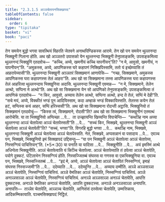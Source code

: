 ```yaml
---
title: "2.3.1.5 अञ्ञचेतापनसिक्खापद"
tableOfContents: false
sidebar:
  order: 6
type: "tipitaka"
basket: "vi"
book: "paci"
---
```



<DynamicBreadcrumb />

<Division number="753" book="paci">

<Paragraph number="2473" book="paci">
तेन समयेन बुद्धो भगवा सावत्थियं विहरति जेतवने अनाथपिण्डिकस्स आरामे. तेन खो पन समयेन थुल्लनन्दा भिक्खुनी गिलाना होति. अथ खो अञ्ञतरो उपासको येन थुल्लनन्दा भिक्खुनी तेनुपसङ्कमि; उपसङ्कमित्वा थुल्लनन्दं भिक्खुनिं एतदवोच—  “कच्चि, अय्ये, खमनीयं कच्चि यापनीयन्”ति? “न मे, आवुसो, खमनीयं, न यापनीयन्”ति. “अमुकस्स, अय्ये, आपणिकस्स घरे कहापणं निक्खिपिस्सामि, ततो यं इच्छेय्यासि तं आहरापेय्यासी”ति. थुल्लनन्दा भिक्खुनी अञ्ञतरं सिक्खमानं आणापेसि—  “गच्छ, सिक्खमाने, अमुकस्स आपणिकस्स घरा कहापणस्स तेलं आहरा”ति. अथ खो सा सिक्खमाना तस्स आपणिकस्स घरा कहापणस्स तेलं आहरित्वा थुल्लनन्दाय भिक्खुनिया अदासि. थुल्लनन्दा भिक्खुनी एवमाह—  “न मे, सिक्खमाने, तेलेन अत्थो, सप्पिना मे अत्थो”ति. अथ खो सा सिक्खमाना येन सो आपणिको तेनुपसङ्कमि; उपसङ्कमित्वा तं आपणिकं एतदवोच—  “न किर, आवुसो, अय्याय तेलेन अत्थो, सप्पिना अत्थो, हन्द ते तेलं, सप्पिं मे देही”ति. “सचे मयं, अय्ये, विक्कीतं भण्डं पुन आदियिस्साम, कदा अम्हाकं भण्डं विक्कायिस्सति. तेलस्स कयेन तेलं हटं, सप्पिस्स कयं आहर, सप्पिं हरिस्ससी”ति. अथ खो सा सिक्खमाना रोदन्ती अट्ठासि. भिक्खुनियो तं सिक्खमानं एतदवोचुं—  “किस्स त्वं, सिक्खमाने, रोदसी”ति?
</Paragraph>

<Paragraph number="2474" book="paci">
अथ खो सा सिक्खमाना भिक्खुनीनं एतमत्थं आरोचेसि. या ता भिक्खुनियो अप्पिच्छा …पे…  ता उज्झायन्ति खिय्यन्ति विपाचेन्ति—  “कथञ्हि नाम अय्या थुल्लनन्दा अञ्ञं चेतापेत्वा अञ्ञं चेतापेस्सती”ति …पे…  “सच्चं किर, भिक्खवे, थुल्लनन्दा भिक्खुनी अञ्ञं चेतापेत्वा अञ्ञं चेतापेती”ति? “सच्चं, भगवा”ति. विगरहि बुद्धो भगवा …पे…  कथञ्हि नाम, भिक्खवे, थुल्लनन्दा भिक्खुनी अञ्ञं चेतापेत्वा अञ्ञं चेतापेस्सति. नेतं, भिक्खवे, अप्पसन्नानं वा पसादाय …पे…  एवञ्च पन, भिक्खवे, भिक्खुनियो इमं सिक्खापदं उद्दिसन्तु—
</Paragraph>

</Division>
<Division number="754" book="paci">

<Paragraph number="2475" book="paci">
<Emphasis>“या पन भिक्खुनी अञ्ञं चेतापेत्वा अञ्ञं चेतापेय्य, निस्सग्गियं पाचित्तियन्”</Emphasis>ति. (*5*:<Emphasis>30</Emphasis>)
</Paragraph>

</Division>
<Division number="755" book="paci">

<Paragraph number="2476" book="paci">
<Emphasis>या पना</Emphasis>ति या यादिसा …पे…  <Emphasis>भिक्खुनी</Emphasis>ति …पे…  अयं इमस्मिं अत्थे अधिप्पेता भिक्खुनीति.
</Paragraph>

<Paragraph number="2477" book="paci">
<Emphasis>अञ्ञं चेतापेत्वा</Emphasis>ति यं किञ्चि चेतापेत्वा.
</Paragraph>

<Paragraph number="2478" book="paci">
<Emphasis>अञ्ञं चेतापेय्या</Emphasis>ति तं ठपेत्वा अञ्ञं चेतापेति, पयोगे दुक्कटं. पटिलाभेन निस्सग्गियं होति. निस्सज्जितब्बं संघस्स वा गणस्स वा एकभिक्खुनिया वा. एवञ्च पन, भिक्खवे, निस्सज्जितब्बं …पे…  “इदं मे, अय्ये, अञ्ञं चेतापेत्वा अञ्ञं चेतापितं निस्सग्गियं, इमाहं संघस्स निस्सज्जामी”ति …पे…  ददेय्याति …पे…  ददेय्युन्ति …पे…  अय्याय दम्मीति.
</Paragraph>

</Division>
<Division number="756" book="paci">

<Paragraph number="2479" book="paci">
अञ्ञे अञ्ञसञ्ञा अञ्ञं चेतापेति, निस्सग्गियं पाचित्तियं. अञ्ञे वेमतिका अञ्ञं चेतापेति, निस्सग्गियं पाचित्तियं. अञ्ञे अनञ्ञसञ्ञा अञ्ञं चेतापेति, निस्सग्गियं पाचित्तियं.
</Paragraph>

<Paragraph number="2480" book="paci">
अनञ्ञे अञ्ञसञ्ञा अनञ्ञं चेतापेति, आपत्ति दुक्कटस्स. अनञ्ञे वेमतिका अनञ्ञं चेतापेति, आपत्ति दुक्कटस्स. अनञ्ञे अनञ्ञसञ्ञा अनापत्ति.
</Paragraph>

</Division>
<Division number="757" book="paci">

<Paragraph number="2481" book="paci">
अनापत्ति—  तञ्ञेव चेतापेति, अञ्ञञ्च चेतापेति, आनिसंसं दस्सेत्वा चेतापेति, उम्मत्तिकाय, आदिकम्मिकायाति.

</Paragraph>
</Division>

<Paragraph number="2482" type="center" book="paci">
पञ्चमसिक्खापदं निट्ठितं.
</Paragraph>